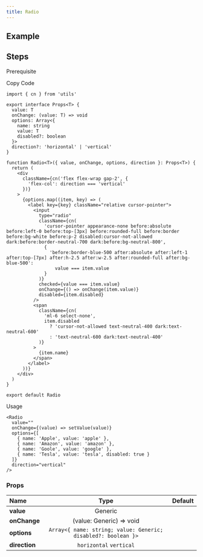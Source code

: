 ```yaml
---
title: Radio
---
```


## Example

<Storybook url="https://workshop.kidow.me/?path=/docs/components-radio-v1--docs" />

## Steps

<Steps>

<Step>Prerequisite</Step>

<Blocks>
  <LinkBlock icon="utils" name="cn" slug="/utils/cn" />
</Blocks>

<Step>Copy Code</Step>

```tsx title="components/Radio/index.tsx"
import { cn } from 'utils'

export interface Props<T> {
  value: T
  onChange: (value: T) => void
  options: Array<{
    name: string
    value: T
    disabled?: boolean
  }>
  direction?: 'horizontal' | 'vertical'
}

function Radio<T>({ value, onChange, options, direction }: Props<T>) {
  return (
    <div
      className={cn('flex flex-wrap gap-2', {
        'flex-col': direction === 'vertical'
      })}
    >
      {options.map((item, key) => (
        <label key={key} className="relative cursor-pointer">
          <input
            type="radio"
            className={cn(
              'cursor-pointer appearance-none before:absolute before:left-0 before:top-[3px] before:rounded-full before:border before:bg-white before:p-2 disabled:cursor-not-allowed dark:before:border-neutral-700 dark:before:bg-neutral-800',
              {
                'before:border-blue-500 after:absolute after:left-1 after:top-[7px] after:h-2.5 after:w-2.5 after:rounded-full after:bg-blue-500':
                  value === item.value
              }
            )}
            checked={value === item.value}
            onChange={() => onChange(item.value)}
            disabled={item.disabled}
          />
          <span
            className={cn(
              'ml-6 select-none',
              item.disabled
                ? 'cursor-not-allowed text-neutral-400 dark:text-neutral-600'
                : 'text-neutral-600 dark:text-neutral-400'
            )}
          >
            {item.name}
          </span>
        </label>
      ))}
    </div>
  )
}

export default Radio
```

<Step>Usage</Step>

```tsx
<Radio
  value=""
  onChange={(value) => setValue(value)}
  options={[
    { name: 'Apple', value: 'apple' },
    { name: 'Amazon', value: 'amazon' },
    { name: 'Goole', value: 'google' },
    { name: 'Tesla', value: 'tesla', disabled: true }
  ]}
  direction="vertical"
/>
```

</Steps>

### Props

| Name                     |                             Type                              | Default |
| :----------------------- | :-----------------------------------------------------------: | :-----: |
| **value**<Required />    |                            Generic                            |         |
| **onChange**<Required /> |                   (value: Generic) => void                    |         |
| **options**<Required />  | `Array<{ name: string; value: Generic; disabled?: boolean }>` |         |
| **direction**            |                    `horizontal` `vertical`                    |         |
